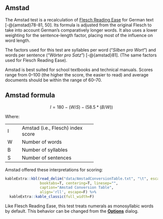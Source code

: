## Amstad\index{Amstad|ii} {#sec-amstad}

The Amstad test is a recalculation of [Flesch Reading Ease](#sec-flesch-test)\index{Flesch Reading Ease!variations!Amstad} for German text [-@{amstad}78-81, 50]. Its formula is adjusted from the original Flesch to take into account German's comparatively longer words. It also uses a lower weighting for the sentence-length factor, placing most of the influence on word length.

The factors used for this test are syllables per word ("*Silben pro Wort*") and words per sentence ("*Wörter pro Satz*") [-@{amstad}81]. (The same factors used for Flesch Reading Ease).

Amstad is best suited for school textbooks and technical manuals. Scores range from 0–100 (the higher the score, the easier to read) and average documents should be within the range of 60–70.

::: {.callout-note icon=false}
## Amstad formula

$$I = 180 - (W/S) - (58.5*(B/W))$$
:::

Where:

+:----+:----------------------------------+
| I   | Amstad (i.e., Flesch) index score |
+-----+-----------------------------------+
| W   | Number of words                   |
+-----+-----------------------------------+
| B   | Number of syllables               |
+-----+-----------------------------------+
| S   | Number of sentences               |
+-----+-----------------------------------+

Amstad offered these interpretations for scoring:

```r
kableExtra::kbl(read_delim("data/AmstadConversionTable.txt", "\t", escape_double=F, trim_ws=T),
                booktabs=T, centering=T, linesep="",
                caption="Amstad Conversion Table",
                align='rll', escape=F) %>%
  kableExtra::kable_classic(full_width=F)
```

::: {.notesection data-latex=""}
Like Flesch Reading Ease, this test treats numerals\index{numerals!Amstad} as monosyllabic words by default. This behavior can be changed from the [**Options**](#sec-readability-test-options) dialog.
:::

\newpage